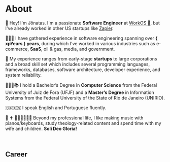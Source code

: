 
# About

👋 Hey! I'm Jônatas. I'm a passionate **Software Engineer** at [WorkOS 💙](https://workos.com), but I've already worked
in other US startups like [Zapier](https://zapier.com).

👨🏻‍💻 I have gathered experience in software engineering spanning over **{ xpYears } years**, during which I've worked in
various industries such as e-commerce, **SaaS**, oil & gas, media, and government.

🏢 My experience ranges from early-stage **startups** to large corporations and a broad skill set which includes
several programming languages, frameworks, databases, software architecture, developer experience, and system
reliability.

👨🏻‍💻📚 I hold a Bachelor’s Degree in **Computer Science** from the Federal University of Juiz de Fora (UFJF) and a **Master’s
Degree** in Information Systems from the Federal University of the State of Rio de Janeiro (UNIRIO).

🇧🇷🇺🇸 I speak English and Portuguese fluently.

🎹 ✝  👨👩👦🏻👧🏻 Beyond my professional life, I like making music with pianos/keyboards,
study theology-related content and spend time with my wife and children. **Soli Deo Gloria!**

&nbsp;

## Career
<Carrer/>

